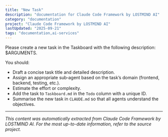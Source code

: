 ```yaml
---
title: "New Task"
description: "documentation for Claude Code Framework by LOSTMIND AI"
category: "documentation"
project: "Claude Code Framework by LOSTMIND AI"
lastUpdated: "2025-09-21"
tags: "documentation,ai-services"
---
```


Please create a new task in the Taskboard with the following description: $ARGUMENTS.

You should:
- Draft a concise task title and detailed description.
- Assign an appropriate sub‑agent based on the task’s domain (frontend, backend, testing, etc.).
- Estimate the effort or complexity.
- Add the task to `Taskboard.md` in the `Todo` column with a unique ID.
- Summarise the new task in `CLAUDE.md` so that all agents understand the objectives.

---
*This content was automatically extracted from Claude Code Framework by LOSTMIND AI. For the most up-to-date information, refer to the source project.*
